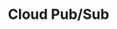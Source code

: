 ---
title: Cloud Pub/Sub
id: cloud-pub-sub
description: ''
slug: /cloud-pub-sub 
keywords: 
 - faq
 - help
pagination_next: null
pagination_prev: null
last_update: 
   date: 02/08/2022
   author: Patricia McPhee
draft: true
displayed_sidebar: secureWorkforceSidebar
---